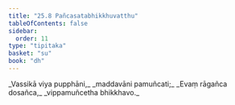 ```yaml
---
title: "25.8 Pañcasatabhikkhuvatthu"
tableOfContents: false
sidebar:
  order: 11
type: "tipitaka"
basket: "su"
book: "dh"
---
```



<DynamicBreadcrumb />

<Division number="377" book="dh">

<Paragraph number="404" type="verses" book="dh">
_Vassikā viya pupphāni,_  
_maddavāni pamuñcati;_  
_Evaṃ rāgañca dosañca,_  
_vippamuñcetha bhikkhavo._
</Paragraph>
</Division>